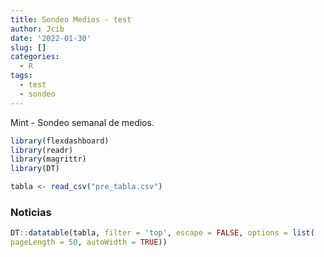 ```yaml
---
title: Sondeo Medios - test
author: Jcib
date: '2022-01-30'
slug: []
categories:
  - R
tags:
  - test
  - sondeo
---
```

Mint - Sondeo semanal de medios.
<!--more-->
```r
library(flexdashboard)
library(readr)
library(magrittr)
library(DT)
```

```r
tabla <- read_csv("pre_tabla.csv") 

```

### Noticias

```r

DT::datatable(tabla, filter = 'top', escape = FALSE, options = list(
pageLength = 50, autoWidth = TRUE))

```
